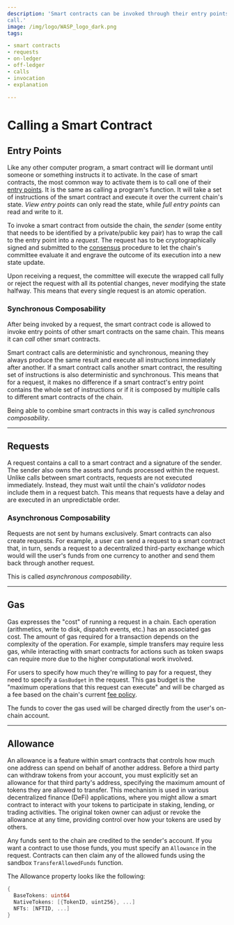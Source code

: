 ```yaml
---
description: 'Smart contracts can be invoked through their entry points, from outside via a request, or from inside via a
call.'
image: /img/logo/WASP_logo_dark.png
tags:

- smart contracts
- requests
- on-ledger
- off-ledger
- calls
- invocation
- explanation

---
```



# Calling a Smart Contract

## Entry Points

Like any other computer program, a smart contract will lie dormant until someone or something instructs it to activate.
In the case of smart contracts, the most common way to activate them is to call one of
their [entry points](./smart-contract-anatomy.md#entry-points). It is the same as calling a program's function. It will
take a set of instructions of the smart contract and execute it over the current chain's state. _View entry points_ can
only read the state, while _full entry points_ can read and write to it.

To invoke a smart contract from outside the chain, the _sender_ (some entity that needs to be identified by a
private/public key pair) has to wrap the call to the entry point into a _request_.
The request has to be cryptographically signed and submitted to the [consensus](./consensus.md) procedure to let the
chain's committee evaluate it and engrave the outcome of its execution into a new state update.

Upon receiving a request, the committee will execute the wrapped call fully or reject the request with all its potential
changes, never modifying the state halfway. This means that every single request is an atomic operation.

### Synchronous Composability

After being invoked by a request, the smart contract code is allowed to invoke entry points of other smart contracts on
the same chain. This means it can _call_ other smart contracts.

Smart contract calls are deterministic and synchronous, meaning they always produce the same result and execute all
instructions immediately after another.
If a smart contract calls another smart contract, the resulting set of instructions is also deterministic and
synchronous. This means that for a request, it makes no difference if a smart contract's entry point contains the whole
set of instructions or if it is composed by multiple calls to different smart contracts of the chain.

Being able to combine smart contracts in this way is called _synchronous composability_.

---

## Requests

A request contains a call to a smart contract and a signature of the sender. The sender also owns the assets and funds
processed within the request.
Unlike calls between smart contracts, requests are not executed immediately.
Instead, they must wait until the chain's _validator_ nodes include them in a request batch.
This means that requests have a delay and are executed in an unpredictable order.

### Asynchronous Composability

Requests are not sent by humans exclusively. Smart contracts can also create requests.
For example, a user can send a request to a smart contract that, in turn, sends a request to a decentralized third-party
exchange which would will the user's funds from one currency to another and send them back through another request.

This is called _asynchronous composability_.

<OnOffLedgerRequest/>

---

## Gas

Gas expresses the "cost" of running a request in a chain. Each operation (arithmetics, write to disk, dispatch events,
etc.) has an associated gas cost. The amount of gas required for a transaction depends on the complexity of the
operation. For example, simple transfers may require less gas, while interacting with smart contracts for actions such
as token swaps can require more due to the higher computational work involved.

For users to specify how much they're willing to pay for a request, they need to specify a `GasBudget` in the request.
This gas budget is the "maximum operations that this request can execute" and will be charged as a fee based on the
chain's current [fee policy](../../../../references/iota-chains/core-contracts/governance.md#fee-policy).

The funds to cover the gas used will be charged directly from the user's on-chain account.

---

## Allowance

An allowance is a feature within smart contracts that controls how much one address can spend on behalf
of another address. Before a third party can withdraw tokens from your account, you must explicitly set an allowance for
that third party's address, specifying the maximum amount of tokens they are allowed to transfer. This mechanism is used
in various decentralized finance (DeFi) applications, where you might allow a smart contract to interact with your
tokens to participate in staking, lending, or trading activities. The original token owner can adjust or revoke the
allowance at any time, providing control over how your tokens are used by others.

Any funds sent to the chain are credited to the sender's account. If you want a contract to use
those funds, you must specify an `Allowance` in the request. Contracts can then claim any of the allowed funds using
the sandbox `TransferAllowedFunds` function.

The Allowance property looks like the following:

```go
{
  BaseTokens: uint64
  NativeTokens: [{TokenID, uint256}, ...]
  NFTs: [NFTID, ...]
}
```
